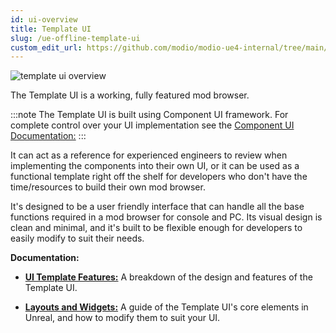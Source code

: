 ```yaml
---
id: ui-overview
title: Template UI
slug: /ue-offline-template-ui
custom_edit_url: https://github.com/modio/modio-ue4-internal/tree/main/Plugins/ModioComponentUI/Doc/doc_root/en-us/template-ui/overview.mdx
---
```



![template ui overview](img/overview_ue.png)

The Template UI is a working, fully featured mod browser.

:::note
The Template UI is built using Component UI framework. For complete control over your UI implementation see the [Component UI Documentation:](/unreal/component-ui)
:::

It can act as a reference for experienced engineers to review when implementing the components into their own UI, or it can be used as a functional template right off the shelf for developers who don't have the time/resources to build their own mod browser. 

It's designed to be a user friendly interface that can handle all the base functions required in a mod browser for console and PC. Its visual design is clean and minimal, and it's built to be flexible enough for developers to easily modify to suit their needs.

**Documentation:**

- [**UI Template Features:**](/unreal/template-ui) A breakdown of the design and features of the Template UI.

- [**Layouts and Widgets:**](/unreal/template-ui/layouts) A guide of the Template UI's core elements in Unreal, and how to modify them to suit your UI.